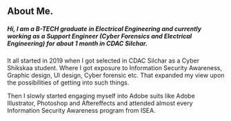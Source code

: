 ## About Me.


##### Hi, I am a B-TECH graduate in Electrical Engineering and currently working as a Support Engineer (Cyber Forensics and Electrical Engineering) for about 1 month in CDAC Silchar.

It all started in 2019 when I got selected in CDAC Silchar  as a Cyber Shikskaa student. Where I got exposure to Information Security Awareness, Graphic design, UI design, Cyber forensic etc. That expanded my view upon the possibilities of getting into such things.

Then I slowly started engaging myself into Adobe suits like Adobe Illustrator, Photoshop and Aftereffects and attended almost every Information Security Awareness program from ISEA.